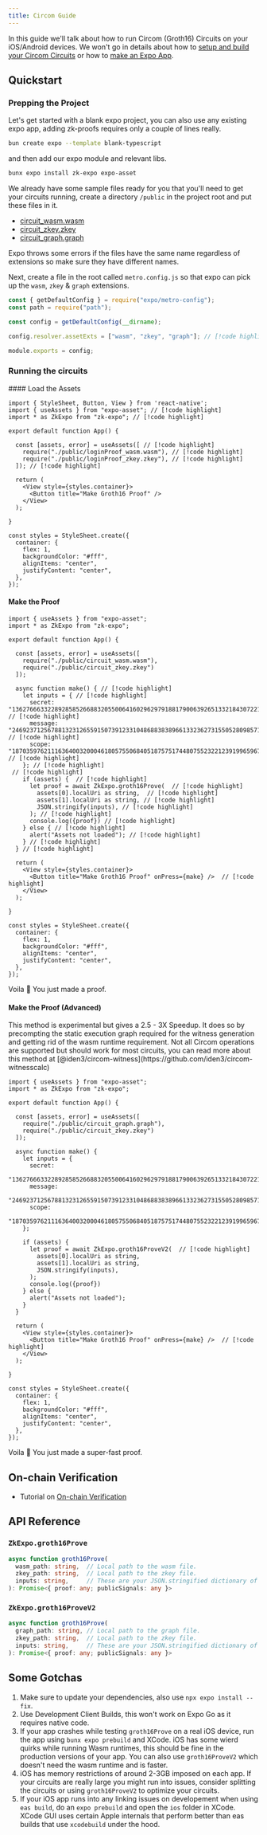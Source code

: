 ```yaml
---
title: Circom Guide
---
```



In this guide we'll talk about how to run Circom (Groth16) Circuits on your iOS/Android devices.
We won't go in details about how to [setup and build your Circom Circuits](/tutorials/circom) or how to [make an Expo App](https://docs.expo.dev/tutorial/create-your-first-app/).


## Quickstart

### Prepping the Project

Let's get started with a blank expo project, you can also use any existing expo app, adding zk-proofs requires only a couple of lines really.
```bash
bun create expo --template blank-typescript
```

and then add our expo module and relevant libs.
```bash
bunx expo install zk-expo expo-asset
```

We already have some sample files ready for you that you'll need to get your circuits running, create a directory `/public` in the project root and put these files in it.
- [circuit_wasm.wasm](/)
- [circuit_zkey.zkey](/)
- [circuit_graph.graph](/)

<Callout type="info" emoji="ℹ️">
  Expo throws some errors if the files have the same name regardless of extensions so make sure they have different names.
</Callout>

Next, create a file in the root called `metro.config.js` so that expo can pick up the `wasm`, `zkey` & `graph` extensions.

```js title="metro.config.js"
const { getDefaultConfig } = require("expo/metro-config");
const path = require("path");

const config = getDefaultConfig(__dirname);

config.resolver.assetExts = ["wasm", "zkey", "graph"]; // [!code highlight]

module.exports = config;
```


### Running the circuits

<Steps>

<Step>
#### Load the Assets

```tsx {2-3,7-9} title="App.tsx"
import { StyleSheet, Button, View } from 'react-native';
import { useAssets } from "expo-asset"; // [!code highlight]
import * as ZkExpo from "zk-expo"; // [!code highlight]

export default function App() {

  const [assets, error] = useAssets([ // [!code highlight]
    require("./public/loginProof_wasm.wasm"), // [!code highlight]
    require("./public/loginProof_zkey.zkey"), // [!code highlight]
  ]); // [!code highlight]

  return (
    <View style={styles.container}>
      <Button title="Make Groth16 Proof" />
    </View>
  );

}

const styles = StyleSheet.create({
  container: {
    flex: 1,
    backgroundColor: "#fff",
    alignItems: "center",
    justifyContent: "center",
  },
});
```
</Step>

<Step>

#### Make the Proof

```tsx {11-31, 35} title="App.tsx"
import { useAssets } from "expo-asset";
import * as ZkExpo from "zk-expo";

export default function App() {

  const [assets, error] = useAssets([
    require("./public/circuit_wasm.wasm"),
    require("./public/circuit_zkey.zkey")
  ]);

  async function make() { // [!code highlight]
    let inputs = { // [!code highlight]
      secret: "1362766633228928585266883205500641602962979188179006392651332184307221268928",  // [!code highlight]
      message: "246923712567881323126559150739123310486883838966133236273155052809857112023",  // [!code highlight]
      scope: "187035976211163640032000461805755068405187575174480755232212391996596767257",  // [!code highlight]
    }; // [!code highlight]
 // [!code highlight]
    if (assets) {  // [!code highlight]
      let proof = await ZkExpo.groth16Prove(  // [!code highlight]
        assets[0].localUri as string,  // [!code highlight]
        assets[1].localUri as string, // [!code highlight]
        JSON.stringify(inputs), // [!code highlight]
      ); // [!code highlight]
      console.log({proof}) // [!code highlight]
    } else { // [!code highlight]
      alert("Assets not loaded"); // [!code highlight]
    } // [!code highlight]
  } // [!code highlight]

  return (
    <View style={styles.container}>
      <Button title="Make Groth16 Proof" onPress={make} />  // [!code highlight]
    </View>
  );

}

const styles = StyleSheet.create({
  container: {
    flex: 1,
    backgroundColor: "#fff",
    alignItems: "center",
    justifyContent: "center",
  },
});
```

Voila 🥳 You just made a proof.

</Step>

<Step>

#### Make the Proof (Advanced)

<Callout type="info" emoji="ℹ️">
  This method is experimental but gives a 2.5 - 3X Speedup. It does so by precompting the static execution graph required for the witness generation and getting rid of the wasm runtime requirement.
  Not all Circom operations are supported but should work for most circuits, you can read more about this method at [@iden3/circom-witness](https://github.com/iden3/circom-witnesscalc)
</Callout>

```tsx title="App.tsx"
import { useAssets } from "expo-asset";
import * as ZkExpo from "zk-expo";

export default function App() {

  const [assets, error] = useAssets([
    require("./public/circuit_graph.graph"),
    require("./public/circuit_zkey.zkey")
  ]);

  async function make() {
    let inputs = {
      secret:
        "1362766633228928585266883205500641602962979188179006392651332184307221268928",
      message:
        "246923712567881323126559150739123310486883838966133236273155052809857112023",
      scope:
        "187035976211163640032000461805755068405187575174480755232212391996596767257",
    };

    if (assets) {
      let proof = await ZkExpo.groth16ProveV2(  // [!code highlight]
        assets[0].localUri as string,
        assets[1].localUri as string,
        JSON.stringify(inputs),
      );
      console.log({proof})
    } else {
      alert("Assets not loaded");
    }
  }

  return (
    <View style={styles.container}>
      <Button title="Make Groth16 Proof" onPress={make} />  // [!code highlight]
    </View>
  );

}

const styles = StyleSheet.create({
  container: {
    flex: 1,
    backgroundColor: "#fff",
    alignItems: "center",
    justifyContent: "center",
  },
});
```

Voila 🥳 You just made a super-fast proof.

</Step>
</Steps>

## On-chain Verification

- Tutorial on [On-chain Verification](/tutorials/on-chain-verification)

## API Reference

### `ZkExpo.groth16Prove`

```ts
async function groth16Prove(
  wasm_path: string,  // Local path to the wasm file.
  zkey_path: string,  // Local path to the zkey file.
  inputs: string,     // These are your JSON.stringified dictionary of inputs.
): Promise<{ proof: any; publicSignals: any }>
```

### `ZkExpo.groth16ProveV2`

```ts
async function groth16Prove(
  graph_path: string, // Local path to the graph file.
  zkey_path: string,  // Local path to the zkey file.
  inputs: string,     // These are your JSON.stringified dictionary of inputs.
): Promise<{ proof: any; publicSignals: any }>
```

## Some Gotchas
1. Make sure to update your dependencies, also use `npx expo install --fix`.
1. Use Development Client Builds, this won't work on Expo Go as it requires native code.
2. If your app crashes while testing `groth16Prove` on a real iOS device, run the app using `bunx expo prebuild` and XCode. iOS has some wierd quirks while running Wasm runtimes, this should be fine in the production versions of your app. You can also use `groth16ProveV2` which doesn't need the wasm runtime and is faster.
3. iOS has memory restrictions of around 2-3GB imposed on each app. If your circuits are really large you might run into issues, consider splitting the circuits or using `groth16ProveV2` to optimize your circuits.
4. If your iOS app runs into any linking issues on developement when using `eas build`, do an `expo prebuild` and open the `ios` folder in XCode. XCode GUI uses certain Apple internals that perform better than eas builds that use `xcodebuild` under the hood.
